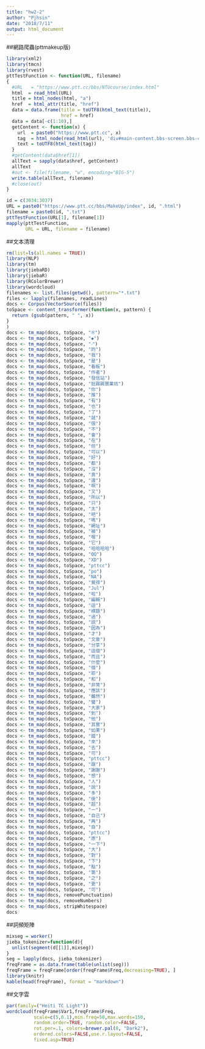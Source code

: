 ```yaml
---
title: "hw2-2"
author: "Pjhsin"
date: "2018/7/11"
output: html_document
---
```


##網路爬蟲(pttmakeup版)
```r
library(xml2)
library(tmcn)
library(rvest)
pttTestFunction <- function(URL, filename)
{
  #URL   = "https://www.ptt.cc/bbs/NTUcourse/index.html"
  html  = read_html(URL)
  title = html_nodes(html, "a")
  href  = html_attr(title, "href")
  data = data.frame(title = toUTF8(html_text(title)),
                    href = href)
  data = data[-c(1:10),]
  getContent <- function(x) {
    url  = paste0("https://www.ptt.cc", x)
    tag  = html_node(read_html(url), 'div#main-content.bbs-screen.bbs-content')
    text = toUTF8(html_text(tag))
  }
  #getContent(data$href[1])
  allText = sapply(data$href, getContent)
  allText
  #out <- file(filename, "w", encoding="BIG-5") 
  write.table(allText, filename) 
  #close(out) 
}

id = c(3034:3037)
URL = paste0("https://www.ptt.cc/bbs/MakeUp/index", id, ".html")
filename = paste0(id, ".txt")
pttTestFunction(URL[1], filename[1])
mapply(pttTestFunction, 
       URL = URL, filename = filename)
```

##文本清理
```r
rm(list=ls(all.names = TRUE))
library(NLP)
library(tm)
library(jiebaRD)
library(jiebaR)
library(RColorBrewer)
library(wordcloud)
filenames <- list.files(getwd(), pattern="*.txt")
files <- lapply(filenames, readLines)
docs <- Corpus(VectorSource(files))
toSpace <- content_transformer(function(x, pattern) {
  return (gsub(pattern, " ", x))
}
)
docs <- tm_map(docs, toSpace, "※")
docs <- tm_map(docs, toSpace, "◆")
docs <- tm_map(docs, toSpace, "‧")
docs <- tm_map(docs, toSpace, "的")
docs <- tm_map(docs, toSpace, "我")
docs <- tm_map(docs, toSpace, "是")
docs <- tm_map(docs, toSpace, "看板")
docs <- tm_map(docs, toSpace, "作者")
docs <- tm_map(docs, toSpace, "發信站")
docs <- tm_map(docs, toSpace, "批踢踢實業坊")
docs <- tm_map(docs, toSpace, "你")
docs <- tm_map(docs, toSpace, "推")
docs <- tm_map(docs, toSpace, "有")
docs <- tm_map(docs, toSpace, "也")
docs <- tm_map(docs, toSpace, "了")
docs <- tm_map(docs, toSpace, "就")
docs <- tm_map(docs, toSpace, "很")
docs <- tm_map(docs, toSpace, "不")
docs <- tm_map(docs, toSpace, "會")
docs <- tm_map(docs, toSpace, "在")
docs <- tm_map(docs, toSpace, "但")
docs <- tm_map(docs, toSpace, "可以")
docs <- tm_map(docs, toSpace, "好")
docs <- tm_map(docs, toSpace, "都")
docs <- tm_map(docs, toSpace, "沒")
docs <- tm_map(docs, toSpace, "真")
docs <- tm_map(docs, toSpace, "還")
docs <- tm_map(docs, toSpace, "啊")
docs <- tm_map(docs, toSpace, "又")
docs <- tm_map(docs, toSpace, "所以")
docs <- tm_map(docs, toSpace, "只")
docs <- tm_map(docs, toSpace, "太")
docs <- tm_map(docs, toSpace, "吧")
docs <- tm_map(docs, toSpace, "嗎")
docs <- tm_map(docs, toSpace, "網址")
docs <- tm_map(docs, toSpace, "被")
docs <- tm_map(docs, toSpace, "喔")
docs <- tm_map(docs, toSpace, "它")
docs <- tm_map(docs, toSpace, "哈哈哈哈")
docs <- tm_map(docs, toSpace, "QQ")
docs <- tm_map(docs, toSpace, "XD")
docs <- tm_map(docs, toSpace, "pttcc")
docs <- tm_map(docs, toSpace, "po")
docs <- tm_map(docs, toSpace, "NA")
docs <- tm_map(docs, toSpace, "覺得")
docs <- tm_map(docs, toSpace, "Jul")
docs <- tm_map(docs, toSpace, "啦")
docs <- tm_map(docs, toSpace, "編輯")
docs <- tm_map(docs, toSpace, "這")
docs <- tm_map(docs, toSpace, "標題")
docs <- tm_map(docs, toSpace, "過")
docs <- tm_map(docs, toSpace, "説")
docs <- tm_map(docs, toSpace, "因為")
docs <- tm_map(docs, toSpace, "才")
docs <- tm_map(docs, toSpace, "文章")
docs <- tm_map(docs, toSpace, "分享")
docs <- tm_map(docs, toSpace, "這個")
docs <- tm_map(docs, toSpace, "而且")
docs <- tm_map(docs, toSpace, "什麼")
docs <- tm_map(docs, toSpace, "個")
docs <- tm_map(docs, toSpace, "耶")
docs <- tm_map(docs, toSpace, "和")
docs <- tm_map(docs, toSpace, "非常")
docs <- tm_map(docs, toSpace, "應該")
docs <- tm_map(docs, toSpace, "雖然")
docs <- tm_map(docs, toSpace, "蠻")
docs <- tm_map(docs, toSpace, "大家")
docs <- tm_map(docs, toSpace, "到")
docs <- tm_map(docs, toSpace, "他")
docs <- tm_map(docs, toSpace, "其實")
docs <- tm_map(docs, toSpace, "如果")
docs <- tm_map(docs, toSpace, "錯")
docs <- tm_map(docs, toSpace, "來")
docs <- tm_map(docs, toSpace, "去")
docs <- tm_map(docs, toSpace, "可")
docs <- tm_map(docs, toSpace, "pttcc")
docs <- tm_map(docs, toSpace, "跟")
docs <- tm_map(docs, toSpace, "謝謝")
docs <- tm_map(docs, toSpace, "想")
docs <- tm_map(docs, toSpace, "人")
docs <- tm_map(docs, toSpace, "說")
docs <- tm_map(docs, toSpace, "多")
docs <- tm_map(docs, toSpace, "後")
docs <- tm_map(docs, toSpace, "超")
docs <- tm_map(docs, toSpace, "一")
docs <- tm_map(docs, toSpace, "自己")
docs <- tm_map(docs, toSpace, "再")
docs <- tm_map(docs, toSpace, "自")
docs <- tm_map(docs, toSpace, "pttcc")
docs <- tm_map(docs, toSpace, "原")
docs <- tm_map(docs, toSpace, "一下")
docs <- tm_map(docs, toSpace, "大")
docs <- tm_map(docs, toSpace, "對")
docs <- tm_map(docs, toSpace, "下")
docs <- tm_map(docs, toSpace, "點")
docs <- tm_map(docs, toSpace, "第")
docs <- tm_map(docs, toSpace, "之")
docs <- tm_map(docs, toSpace, "更")
docs <- tm_map(docs, toSpace, "可")
docs <- tm_map(docs, removePunctuation)
docs <- tm_map(docs, removeNumbers)
docs <- tm_map(docs, stripWhitespace)
docs
```

##詞頻矩陣
```r
mixseg = worker()
jieba_tokenizer=function(d){
  unlist(segment(d[[1]],mixseg))
}
seg = lapply(docs, jieba_tokenizer)
freqFrame = as.data.frame(table(unlist(seg)))
freqFrame = freqFrame[order(freqFrame$Freq,decreasing=TRUE), ]
library(knitr)
kable(head(freqFrame), format = "markdown")
```

##文字雲
```r
par(family=("Heiti TC Light"))
wordcloud(freqFrame$Var1,freqFrame$Freq,
          scale=c(5,0.1),min.freq=50,max.words=150,
          random.order=TRUE, random.color=FALSE, 
          rot.per=.1, colors=brewer.pal(8, "Dark2"),
          ordered.colors=FALSE,use.r.layout=FALSE,
          fixed.asp=TRUE)
```